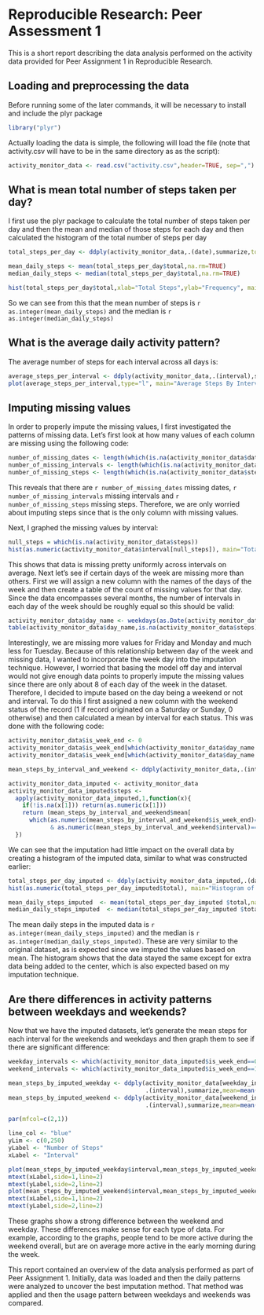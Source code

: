 # Reproducible Research: Peer Assessment 1

This is a short report describing the data analysis performed on the activity data provided for Peer Assignment 1 in Reproducible Research.

## Loading and preprocessing the data
Before running some of the later commands, it will be necessary to install and include the plyr package
```r
library("plyr")
```
Actually loading the data is simple, the following will load the file (note that activity.csv will have to be in the same directory as as the script):
```r
activity_monitor_data <- read.csv("activity.csv",header=TRUE, sep=",")
```

## What is mean total number of steps taken per day?
I first use the plyr package to calculate the total number of steps taken per day and then the mean and median of those steps for each day and then calculated the histogram of the total number of steps per day

```r
total_steps_per_day <- ddply(activity_monitor_data,.(date),summarize,total=sum(steps))

mean_daily_steps <- mean(total_steps_per_day$total,na.rm=TRUE)
median_daily_steps <- median(total_steps_per_day$total,na.rm=TRUE)

hist(total_steps_per_day$total,xlab="Total Steps",ylab="Frequency", main = "Total Number Of Steps per Day")
```

So we can see from this that the mean number of steps is `r as.integer(mean_daily_steps)` and the median is `r as.integer(median_daily_steps)`

## What is the average daily activity pattern?
The average number of steps for each interval across all days is:

```r
average_steps_per_interval <- ddply(activity_monitor_data,.(interval),summarize,average=mean(steps,na.rm=TRUE))
plot(average_steps_per_interval,type="l", main="Average Steps By Interval",xlab="Interval",ylab="Average")
```

## Imputing missing values
In order to properly impute the missing values, I first investigated the patterns of missing data.  Let's first look at how many values of each column are missing using the following code:

```r
number_of_missing_dates <- length(which(is.na(activity_monitor_data$date)))
number_of_missing_intervals <- length(which(is.na(activity_monitor_data$interval)))
number_of_missing_steps <- length(which(is.na(activity_monitor_data$steps)))
```

This reveals that there are `r number_of_missing_dates` missing dates, `r number_of_missing_intervals` missing intervals and `r number_of_missing_steps` missing steps. Therefore, we are only worried about imputing steps since that is the only column with missing values.  

Next, I graphed the missing values by interval:

```r
null_steps = which(is.na(activity_monitor_data$steps))
hist(as.numeric(activity_monitor_data$interval[null_steps]), main="Total Missing Intervals",xlab="Interval")
```

This shows that data is missing pretty uniformly across intervals on average.  Next let's see if certain days of the week are missing more than others.  First we will assign a new column with the names of the days of the week and then create a table of the count of missing values for that day.  Since the data encompasses several months, the number of intervals in each day of the week should be roughly equal so this should be valid:

```r
activity_monitor_data$day_name <- weekdays(as.Date(activity_monitor_data$date))
table(activity_monitor_data$day_name,is.na(activity_monitor_data$steps))
```

Interestingly, we are missing more values for Friday and Monday and much less for Tuesday. Because of this relationship between day of the week and missing data, I wanted to incorporate the week day into the imputation technique.  However, I worried that basing the model off day and interval would not give enough data points to properly impute the missing values since there are only about 8 of each day of the week in the dataset. Therefore, I decided to impute based on the day being a weekend or not and interval.  To do this I first assigned a new column with the weekend status of the record (1 if record originated on a Saturday or Sunday, 0 otherwise) and then calculated a mean by interval for each status.  This was done with the following code:

```r
activity_monitor_data$is_week_end <- 0
activity_monitor_data$is_week_end[which(activity_monitor_data$day_name == "Saturday")] <- 1
activity_monitor_data$is_week_end[which(activity_monitor_data$day_name == "Sunday")] <- 1

mean_steps_by_interval_and_weekend <- ddply(activity_monitor_data,.(interval,is_week_end),summarize,mean=mean(steps,na.rm=TRUE))

activity_monitor_data_imputed <- activity_monitor_data
activity_monitor_data_imputed$steps <- 
  apply(activity_monitor_data_imputed,1,function(x){
    if(!is.na(x[1])) return(as.numeric(x[1]))
    return (mean_steps_by_interval_and_weekend$mean[  
      which(as.numeric(mean_steps_by_interval_and_weekend$is_week_end)==as.numeric(x[5])   
            & as.numeric(mean_steps_by_interval_and_weekend$interval)==as.numeric(x[3]))][1])
  })
```

We can see that the imputation had little impact on the overall data by creating a histogram of the imputed data, similar to what was constructed earlier:

```r
total_steps_per_day_imputed <- ddply(activity_monitor_data_imputed,.(date),summarize,total=sum(steps))
hist(as.numeric(total_steps_per_day_imputed$total), main="Histogram of Total Steps Per Day in Imputed Data",xlab="Total steps")

mean_daily_steps_imputed  <- mean(total_steps_per_day_imputed $total,na.rm=TRUE)
median_daily_steps_imputed  <- median(total_steps_per_day_imputed $total,na.rm=TRUE)
```

The mean daily steps in the imputed data is `r as.integer(mean_daily_steps_imputed)` and the median is `r as.integer(median_daily_steps_imputed)`. These are very similar to the original dataset, as is expected since we imputed the values based on mean. The histogram shows that the data stayed the same except for extra data being added to the center, which is also expected based on my imputation technique.  

## Are there differences in activity patterns between weekdays and weekends?

Now that we have the imputed datasets, let's generate the mean steps for each interval for the weekends and weekdays and then graph them to see if there are significant difference:

```r
weekday_intervals <- which(activity_monitor_data_imputed$is_week_end==0)
weekend_intervals <- which(activity_monitor_data_imputed$is_week_end==1)

mean_steps_by_imputed_weekday <- ddply(activity_monitor_data[weekday_intervals,],
                                       .(interval),summarize,mean=mean(steps,na.rm=TRUE))
mean_steps_by_imputed_weekend <- ddply(activity_monitor_data[weekend_intervals,],
                                       .(interval),summarize,mean=mean(steps,na.rm=TRUE))

par(mfcol=c(2,1))

line_col <- "blue"
yLim <- c(0,250)
yLabel <- "Number of Steps"
xLabel <- "Interval"

plot(mean_steps_by_imputed_weekday$interval,mean_steps_by_imputed_weekday$mean,type="l",col=line_col,ylim=yLim,ylab="",xlab="",main="Weekday")
mtext(xLabel,side=1,line=2)
mtext(yLabel,side=2,line=2)
plot(mean_steps_by_imputed_weekend$interval,mean_steps_by_imputed_weekend$mean,type="l",col=line_col,ylim=yLim,ylab="",xlab="", main="Weekend")
mtext(xLabel,side=1,line=2)
mtext(yLabel,side=2,line=2)
```

These graphs show a strong difference between the weekend and weekday.  These differences make sense for each type of data.  For example, according to the graphs, people tend to be more active during the weekend overall, but are on average more active in the early morning during the week.

This report contained an overview of the data analysis performed as part of Peer Assignment 1.  Initially, data was loaded and then the daily patterns were analyzed to uncover the best imputation method.  That method was applied and then the usage pattern between weekdays and weekends was compared.